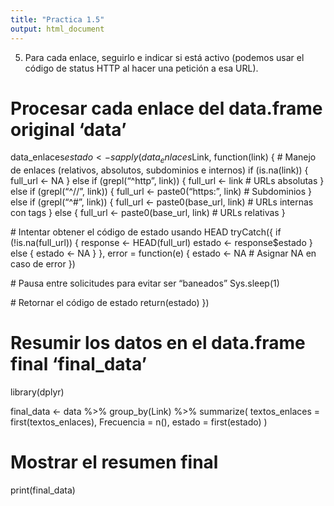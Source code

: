 ```yaml
---
title: "Practica 1.5"
output: html_document
---
```


5. Para cada enlace, seguirlo e indicar si está activo (podemos usar el código de
status HTTP al hacer una petición a esa URL).


# Procesar cada enlace del data.frame original 'data'
data_enlaces$estado <- sapply(data_enlaces$Link, function(link) {
  # Manejo de enlaces (relativos, absolutos, subdominios e internos)
  if (is.na(link)) {
    full_url <- NA
  } else if (grepl("^http", link)) {
    full_url <- link  # URLs absolutas
  } else if (grepl("^//", link)) {
    full_url <- paste0("https:", link)  # Subdominios
  } else if (grepl("^#", link)) {
    full_url <- paste0(base_url, link)  # URLs internas con tags
  } else {
    full_url <- paste0(base_url, link)  # URLs relativas
  }
  
  # Intentar obtener el código de estado usando HEAD
  tryCatch({
    if (!is.na(full_url)) {
      response <- HEAD(full_url)
      estado <- response$estado
    } else {
      estado <- NA
    }
  }, error = function(e) {
    estado <- NA  # Asignar NA en caso de error
  })
  
  # Pausa entre solicitudes para evitar ser "baneados"
  Sys.sleep(1)
  
  # Retornar el código de estado
  return(estado)
})

# Resumir los datos en el data.frame final 'final_data'
library(dplyr)

final_data <- data %>%
  group_by(Link) %>%
  summarize(
    textos_enlaces = first(textos_enlaces),
    Frecuencia = n(),
    estado = first(estado)
  )

# Mostrar el resumen final
print(final_data)